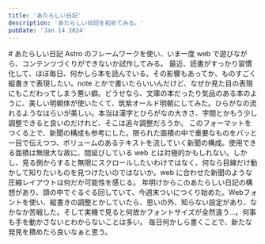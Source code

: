 ```yaml
---
title: 'あたらしい日記'
description: 'あたらしい日記を初めてみる。'
pubDate: 'Jan 14 2024'
---
```



<VBlock column="auto">
# あたらしい日記
Astro のフレームワークを使い、いま一度 web で遊びながら、コンテンツづくりができないか試作してみる。
最近、読書がすっかり習慣化して、ほぼ毎日、何かしら本を読んでいる。その影響もあってか、ものすごく縦書きで表現したい。note とかで書いたらいいんだけど、なぜか見た目の表現にもこだわってしまう悪い癖。どうせなら、文庫の本だったり気品のある本のように、美しい明朝体が使いたくて、筑紫オールド明朝にしてみた。ひらがなの流れるようなはらいが美しい。本当は漢字とひらがなの大きさ、字間とかもう少し調整できると良いのだけれど、そこは追々調整だろうか。
このフォーマットをつくる上で、新聞の構成も参考にした。限られた面積の中で重要なものをパッと一目で伝えつつ、ボリュームのあるテキストを流していく新聞の構成。使用できる面積は無限大な故に、間延びしている web とは対極的かもしれない。しかし、見る側からすると無限にスクロールしたいわけではなく、何なら目線だけ動かして知りたいものを見つけたいのではないか。web に合わせた新聞のような圧縮レイアウトは何だか可能性を感じる。
年明けからこのあたらしい日記の構想があり、頭の中でぐるぐる回していて、今週末ついにつくり始めた。Webフォントを使い、縦書きの調整とかしていたら、思いの外、知らない設定があり、なかなか苦戦した。そして実機で見ると何故かフォントサイズが全然違う…。何事も手を動かさないとわからないことは多い。
毎日何かしら書くことで、新たな発見を積めたら良いなぁと思う。
</VBlock>

